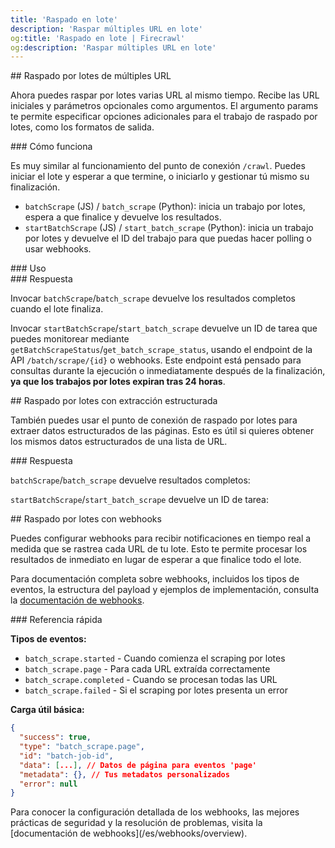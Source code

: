 ```yaml
---
title: 'Raspado en lote'
description: 'Raspar múltiples URL en lote'
og:title: 'Raspado en lote | Firecrawl'
og:description: 'Raspar múltiples URL en lote'
---
```



<div id="batch-scraping-multiple-urls">
  ## Raspado por lotes de múltiples URL
</div>

Ahora puedes raspar por lotes varias URL al mismo tiempo. Recibe las URL iniciales y parámetros opcionales como argumentos. El argumento params te permite especificar opciones adicionales para el trabajo de raspado por lotes, como los formatos de salida.

<div id="how-it-works">
  ### Cómo funciona
</div>

Es muy similar al funcionamiento del punto de conexión `/crawl`. Puedes iniciar el lote y esperar a que termine, o iniciarlo y gestionar tú mismo su finalización.

* `batchScrape` (JS) / `batch_scrape` (Python): inicia un trabajo por lotes, espera a que finalice y devuelve los resultados.
* `startBatchScrape` (JS) / `start_batch_scrape` (Python): inicia un trabajo por lotes y devuelve el ID del trabajo para que puedas hacer polling o usar webhooks.

<div id="usage">
  ### Uso
</div>

<CodeGroup>
  <BatchScrapePython />

  <BatchScrapeNode />

  <BatchScrapeCURL />
</CodeGroup>

<div id="response">
  ### Respuesta
</div>

Invocar `batchScrape`/`batch_scrape` devuelve los resultados completos cuando el lote finaliza.

<BatchScrapeOutput />

Invocar `startBatchScrape`/`start_batch_scrape` devuelve
un ID de tarea que puedes monitorear mediante `getBatchScrapeStatus`/`get_batch_scrape_status`, usando
el endpoint de la API `/batch/scrape/{id}` o webhooks. Este endpoint está pensado para
consultas durante la ejecución o inmediatamente después de la finalización, **ya que los trabajos por lotes expiran tras
24 horas**.

<BatchScrapeAsyncOutput />

<div id="batch-scrape-with-structured-extraction">
  ## Raspado por lotes con extracción estructurada
</div>

También puedes usar el punto de conexión de raspado por lotes para extraer datos estructurados de las páginas. Esto es útil si quieres obtener los mismos datos estructurados de una lista de URL.

<CodeGroup>
  <BatchScrapeExtractPython />

  <BatchScrapeExtractNode />

  <BatchScrapeExtractCURL />
</CodeGroup>

<div id="response">
  ### Respuesta
</div>

`batchScrape`/`batch_scrape` devuelve resultados completos:

<BatchScrapeExtractOutput />

`startBatchScrape`/`start_batch_scrape` devuelve un ID de tarea:

<BatchScrapeExtractAsyncOutput />

<div id="batch-scrape-with-webhooks">
  ## Raspado por lotes con webhooks
</div>

Puedes configurar webhooks para recibir notificaciones en tiempo real a medida que se rastrea cada URL de tu lote. Esto te permite procesar los resultados de inmediato en lugar de esperar a que finalice todo el lote.

<BatchScrapeWebhookCURL />

Para documentación completa sobre webhooks, incluidos los tipos de eventos, la estructura del payload y ejemplos de implementación, consulta la [documentación de webhooks](/es/webhooks/overview).

<div id="quick-reference">
  ### Referencia rápida
</div>

**Tipos de eventos:**

* `batch_scrape.started` - Cuando comienza el scraping por lotes
* `batch_scrape.page` - Para cada URL extraída correctamente
* `batch_scrape.completed` - Cuando se procesan todas las URL
* `batch_scrape.failed` - Si el scraping por lotes presenta un error

**Carga útil básica:**

```json
{
  "success": true,
  "type": "batch_scrape.page",
  "id": "batch-job-id",
  "data": [...], // Datos de página para eventos 'page'
  "metadata": {}, // Tus metadatos personalizados
  "error": null
}
```

<Note>
  Para conocer la configuración detallada de los webhooks, las mejores prácticas de seguridad y
  la resolución de problemas, visita la [documentación de webhooks](/es/webhooks/overview).
</Note>
